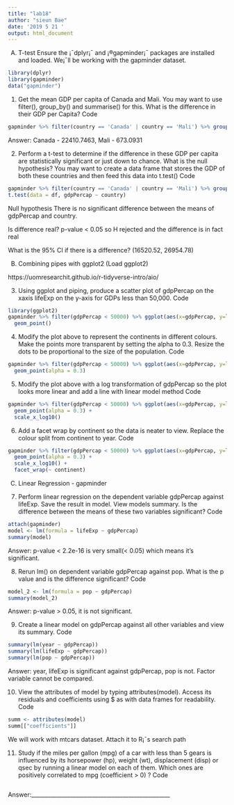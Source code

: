 ```yaml
---
title: "lab18"
author: "sieun Bae"
date: '2019 5 21 '
output: html_document
---
```


A) T-test
Ensure the ¡¯dplyr¡¯ and ¡®gapminder¡¯ packages are installed and loaded.
We¡¯ll be working with the gapminder dataset.
```r
library(dplyr)
library(gapminder)
data("gapminder")
```

1) Get the mean GDP per capita of Canada and Mali. You may want to use
filter(), group_by() and summarise() for this. What is the difference in their GDP per Capita?
Code
```r
gapminder %>% filter(country == 'Canada' | country == 'Mali') %>% group_by(country) %>% summarise(mean = mean(gdpPercap))
```
Answer: Canada - 22410.7463,  Mali - 673.0931

2) Perform a t-test to determine if the difference in these GDP per capita are statistically significant or just down to chance. 
What is the null hypothesis?
You may want to create a data frame that stores the GDP of both these countries and then feed this data into t.test()
Code
```r
gapminder %>% filter(country == 'Canada' | country == 'Mali') %>% group_by(country) %>% select(country, gdpPercap) -> df
t.test(data = df, gdpPercap ~ country)
```

Null hypothesis
There is no significant difference between the means of gdpPercap and country.

Is difference real? 
p-value < 0.05 so H rejected and the difference is in fact real

What is the 95% CI if there is a difference?
(16520.52, 26954.78)


B) Combining pipes with ggplot2 (Load ggplot2)

https://uomresearchit.github.io/r-tidyverse-intro/aio/

3) Using ggplot and piping, produce a scatter plot of gdpPercap on the xaxis lifeExp on the y-axis for GDPs less than 50,000.
Code
```r
library(ggplot2)
gapminder %>% filter(gdpPercap < 50000) %>% ggplot(aes(x=gdpPercap, y=lifeExp)) +
  geom_point()
```

4) Modify the plot above to represent the continents in different colours. Make
the points more transparent by setting the alpha to 0.3. Resize the dots to be
proportional to the size of the population.
Code
```r
gapminder %>% filter(gdpPercap < 50000) %>% ggplot(aes(x=gdpPercap, y=lifeExp, size=pop, color = continent)) +
  geom_point(alpha = 0.3)
```

5) Modify the plot above with a log transformation of gdpPercap so the plot
looks more linear and add a line with linear model method
Code
```r
gapminder %>% filter(gdpPercap < 50000) %>% ggplot(aes(x=gdpPercap, y=lifeExp, size=pop, color = continent)) +
  geom_point(alpha = 0.3) +
  scale_x_log10()
```

6) Add a facet wrap by continent so the data is neater to view. Replace the
colour split from continent to year.
Code
```r
gapminder %>% filter(gdpPercap < 50000) %>% ggplot(aes(x=gdpPercap, y=lifeExp, size=pop, color = year)) +
  geom_point(alpha = 0.3) +
  scale_x_log10() +
  facet_wrap(~ continent)
```

C) Linear Regression - gapminder

7) Perform linear regression on the dependent variable gdpPercap against
lifeExp. Save the result in model. View models summary. Is the difference between the means of these two variables significant?
Code
```r
attach(gapminder)
model <- lm(formula = lifeExp ~ gdpPercap)
summary(model)
```
Answer: p-value < 2.2e-16 is very small(< 0.05) which means it's significant.


8) Rerun lm() on dependent variable gdpPercap against pop. What is the p
value and is the difference significant?
Code
```r
model_2 <- lm(formula = pop ~ gdpPercap)
summary(model_2)
```
Answer: p-value > 0.05, it is not significant.

9) Create a linear model on gdpPercap against all other variables and view its summary.
Code
```r
summary(lm(year ~ gdpPercap))
summary(lm(lifeExp ~ gdpPercap))
summary(lm(pop ~ gdpPercap))
```

Answer: year, lifeExp is significant against gdpPercap, pop is not.
Factor variable cannot be compared.

10) View the attributes of model by typing attributes(model). Access its
residuals and coefficients using $ as with data frames for readability.
Code
```r
summ <- attributes(model)
summ[["coefficients"]]
```
We will work with mtcars dataset. Attach it to R¡¯s search path

11) Study if the miles per gallon (mpg) of a car with less than 5 gears is influenced by its horsepower (hp), weight (wt), displacement (disp) or qsec by running a linear model on each of them. 
Which ones are positively correlated to mpg (coefficient > 0) ?
Code
```r
```

Answer:__________________________________________________
